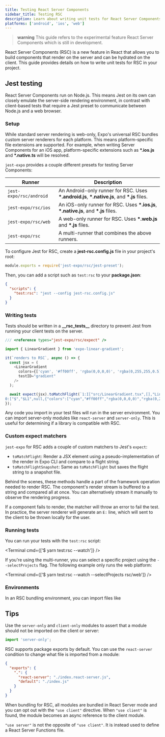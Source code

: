 ```yaml
---
title: Testing React Server Components
sidebar_title: Testing RSC
description: Learn about writing unit tests for React Server Components in Expo.
platforms: ['android', 'ios', 'web']
---
```



> **warning** This guide refers to the experimental feature React Server Components which is still in development.

React Server Components (RSC) is a new feature in React that allows you to build components that render on the server and can be hydrated on the client. This guide provides details on how to write unit tests for RSC in your project.

## Jest testing

React Server Components run on Node.js. This means Jest on its own can closely emulate the server-side rendering environment, in contrast with client-based tests that require a Jest preset to communicate between Node.js and a web browser.

### Setup

While standard server rendering is web-only, Expo's universal RSC bundles custom server renderers for each platform. This means platform-specific file extensions are supported. For example, when writing Server Components for an iOS app, platform-specific extensions such as **\*.ios.js** and **\*.native.ts** will be resolved.

`jest-expo` provides a couple different presets for testing Server Components:

| Runner                  | Description                                                                                    |
| ----------------------- | ---------------------------------------------------------------------------------------------- |
| `jest-expo/rsc/android` | An Android-only runner for RSC. Uses **\*.android.js**, **\*.native.js**, and **\*.js** files. |
| `jest-expo/rsc/ios`     | An iOS-only runner for RSC. Uses **\*.ios.js**, **\*.native.js**, and **\*.js** files.         |
| `jest-expo/rsc/web`     | A web-only runner for RSC. Uses **\*.web.js** and **\*.js** files.                             |
| `jest-expo/rsc`         | A multi-runner that combines the above runners.                                                |

To configure Jest for RSC, create a **jest-rsc.config.js** file in your project's root:

```js jest-rsc.config.js
module.exports = require('jest-expo/rsc/jest-preset');
```

Then, you can add a script such as `test:rsc` to your **package.json**:

```json package.json
{
  "scripts": {
    "test:rsc": "jest --config jest-rsc.config.js"
  }
}
```

### Writing tests

Tests should be written in a **\_\_rsc_tests\_\_** directory to prevent Jest from running your client tests on the server.

```js __rsc_tests__/my-component.test.ts
/// <reference types="jest-expo/rsc/expect" />

import { LinearGradient } from 'expo-linear-gradient';

it(`renders to RSC`, async () => {
  const jsx = (
    <LinearGradient
      colors={['cyan', '#ff00ff', 'rgba(0,0,0,0)', 'rgba(0,255,255,0.5)']}
      testID="gradient"
    />
  );

  await expect(jsx).toMatchFlight(`1:I["src/LinearGradient.tsx",[],"LinearGradient"]
0:["$","$L1",null,{"colors":["cyan","#ff00ff","rgba(0,0,0,0)","rgba(0,255,255,0.5)"],"testID":"gradient"},null]`);
});
```

Any code you import in your test files will run in the server environment. You can import server-only modules like `react-server` and `server-only`. This is useful for determining if a library is compatible with RSC.

### Custom expect matchers

`jest-expo` for RSC adds a couple of custom matchers to Jest's `expect`:

- `toMatchFlight`: Render a JSX element using a pseudo-implementation of the render in Expo CLI and compare to a flight string.
- `toMatchFlightSnapshot`: Same as `toMatchFlight` but saves the flight string to a snapshot file.

Behind the scenes, these methods handle a part of the framework operation needed to render RSC. The component's render stream is buffered to a string and compared all at once. You can alternatively stream it manually to observe the rendering progress.

If a component fails to render, the matcher will throw an error to fail the test. In practice, the server renderer will generate an `E:` line, which will sent to the client to be thrown locally for the user.

### Running tests

You can run your tests with the `test:rsc` script:

<Terminal cmd={['$ yarn test:rsc --watch']} />

If you're using the multi-runner, you can select a specific project using the `--selectProjects` flag. The following example only runs the web platform:

<Terminal cmd={['$ yarn test:rsc --watch --selectProjects rsc/web']} />

### Environments

In an RSC bundling environment, you can import files like

## Tips

Use the `server-only` and `client-only` modules to assert that a module should not be imported on the client or server:

```js my-module.js
import 'server-only';
```

RSC supports package exports by default. You can use the `react-server` condition to change what file is imported from a module:

```json package.json
{
  "exports": {
    ".": {
      "react-server": "./index.react-server.js",
      "default": "./index.js"
    }
  }
}
```

When bundling for RSC, all modules are bundled in React Server mode and you can opt out with the `"use client"` directive. When `"use client"` is found, the module becomes an async reference to the client module.

`"use server"` is not the opposite of `"use client"`. It is instead used to define a React Server Functions file.
